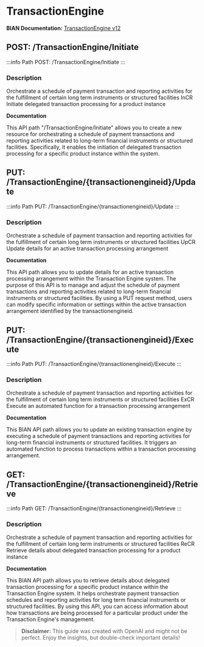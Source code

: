 # TransactionEngine

**BIAN Documentation:** [TransactionEngine v12](https://app.swaggerhub.com/apis/BIAN-3/TransactionEngine/12.0.0)

## POST: /TransactionEngine/Initiate

:::info Path
POST: /TransactionEngine/Initiate
:::

### Description

Orchestrate a schedule of payment transaction and reporting activities for the fulfillment of certain long term instruments or structured facilities InCR Initiate delegated transaction processing for a product instance

**Documentation**

This API path "/TransactionEngine/Initiate" allows you to create a new resource for orchestrating a schedule of payment transactions and reporting activities related to long\-term financial instruments or structured facilities\. Specifically\, it enables the initiation of delegated transaction processing for a specific product instance within the system\.

## PUT: /TransactionEngine/\{transactionengineid\}/Update

:::info Path
PUT: /TransactionEngine/\{transactionengineid\}/Update
:::

### Description

Orchestrate a schedule of payment transaction and reporting activities for the fulfillment of certain long term instruments or structured facilities UpCR Update details for an active transaction processing arrangement

**Documentation**

This API path allows you to update details for an active transaction processing arrangement within the Transaction Engine system\. The purpose of this API is to manage and adjust the schedule of payment transactions and reporting activities related to long\-term financial instruments or structured facilities\. By using a PUT request method\, users can modify specific information or settings within the active transaction arrangement identified by the transactionengineid\.

## PUT: /TransactionEngine/\{transactionengineid\}/Execute

:::info Path
PUT: /TransactionEngine/\{transactionengineid\}/Execute
:::

### Description

Orchestrate a schedule of payment transaction and reporting activities for the fulfillment of certain long term instruments or structured facilities ExCR Execute an automated function for a transaction processing arrangement

**Documentation**

This BIAN API path allows you to update an existing transaction engine by executing a schedule of payment transactions and reporting activities for long\-term financial instruments or structured facilities\. It triggers an automated function to process transactions within a transaction processing arrangement\.

## GET: /TransactionEngine/\{transactionengineid\}/Retrieve

:::info Path
GET: /TransactionEngine/\{transactionengineid\}/Retrieve
:::

### Description

Orchestrate a schedule of payment transaction and reporting activities for the fulfillment of certain long term instruments or structured facilities ReCR Retrieve details about delegated transaction processing for a product instance

**Documentation**

This BIAN API path allows you to retrieve details about delegated transaction processing for a specific product instance within the Transaction Engine system\. It helps orchestrate payment transaction schedules and reporting activities for long term financial instruments or structured facilities\. By using this API\, you can access information about how transactions are being processed for a particular product under the Transaction Engine's management\.

> **Disclaimer:** This guide was created with OpenAI and might not be perfect. Enjoy the insights, but double-check important details!
